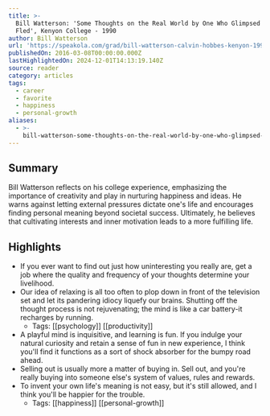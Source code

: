```yaml
---
title: >-
  Bill Watterson: 'Some Thoughts on the Real World by One Who Glimpsed It and
  Fled', Kenyon College - 1990
author: Bill Watterson
url: 'https://speakola.com/grad/bill-watterson-calvin-hobbes-kenyon-1990'
publishedOn: 2016-03-08T00:00:00.000Z
lastHighlightedOn: 2024-12-01T14:13:19.140Z
source: reader
category: articles
tags:
  - career
  - favorite
  - happiness
  - personal-growth
aliases:
  - >-
    bill-watterson-some-thoughts-on-the-real-world-by-one-who-glimpsed-it-and-fled-kenyon-college-1990
---
```

## Summary

Bill Watterson reflects on his college experience, emphasizing the importance of creativity and play in nurturing happiness and ideas. He warns against letting external pressures dictate one's life and encourages finding personal meaning beyond societal success. Ultimately, he believes that cultivating interests and inner motivation leads to a more fulfilling life.

## Highlights
- If you ever want to find out just how uninteresting you really are, get a job where the quality and frequency of your thoughts determine your livelihood.
- Our idea of relaxing is all too often to plop down in front of the television set and let its pandering idiocy liquefy our brains. Shutting off the thought process is not rejuvenating; the mind is like a car battery-it recharges by running.
    - Tags: [[psychology]] [[productivity]] 
- A playful mind is inquisitive, and learning is fun. If you indulge your natural curiosity and retain a sense of fun in new experience, I think you'll find it functions as a sort of shock absorber for the bumpy road ahead.
- Selling out is usually more a matter of buying in. Sell out, and you're really buying into someone else's system of values, rules and rewards.
- To invent your own life's meaning is not easy, but it's still allowed, and I think you'll be happier for the trouble.
    - Tags: [[happiness]] [[personal-growth]]
